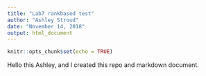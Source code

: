 ```yaml
---
title: "Lab7 rankbased test"
author: "Ashley Stroud"
date: "November 14, 2018"
output: html_document
---
```


```r
knitr::opts_chunk$set(echo = TRUE)
```

Hello this Ashley, and I created this repo and markdown document. 

